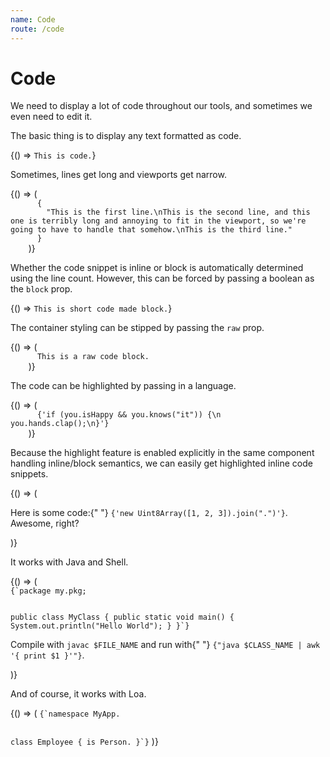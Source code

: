 ```yaml
---
name: Code
route: /code
---
```


# Code

We need to display a lot of code throughout our tools, and sometimes we even need to edit it.

The basic thing is to display any text formatted as code.


<Playground>{() => <Code>This is code.</Code>}</Playground>

Sometimes, lines get long and viewports get narrow.

<Playground>
  {() => (
    <Code>
      {
        "This is the first line.\nThis is the second line, and this one is terribly long and annoying to fit in the viewport, so we're going to have to handle that somehow.\nThis is the third line."
      }
    </Code>
  )}
</Playground>

Whether the code snippet is inline or block is automatically determined using the line count. However, this can be forced by passing a boolean as the `block` prop.

<Playground>
  {() => <Code block>This is short code made block.</Code>}
</Playground>

The container styling can be stipped by passing the `raw` prop.

<Playground>
  {() => (
    <Code raw block>
      This is a raw code block.
    </Code>
  )}
</Playground>

The code can be highlighted by passing in a language.

<Playground>
  {() => (
    <Code language="javascript">
      {'if (you.isHappy && you.knows("it")) {\n  you.hands.clap();\n}'}
    </Code>
  )}
</Playground>

Because the highlight feature is enabled explicitly in the same component handling inline/block semantics, we can easily get highlighted inline code snippets.

<Playground>
  {() => (
    <p>
      Here is some code:{" "}
      <Code language="javascript">{'new Uint8Array([1, 2, 3]).join(".")'}</Code>.
      Awesome, right?
    </p>
  )}
</Playground>

It works with Java and Shell.

<Playground>
  {() => (
    <div>
      <Code language="java">{`package my.pkg;
      
public class MyClass {
    public static void main() {
        System.out.println("Hello World");
    }
}`}</Code>
      <p>
        Compile with <Code language="shell">javac $FILE_NAME</Code> and run with{" "}
        <Code language="shell">{"java $CLASS_NAME | awk '{ print $1 }'"}</Code>.
      </p>
    </div>
  )}
</Playground>

And of course, it works with Loa.

<Playground>
  {() => (
    <Code language="loa">{`namespace MyApp.
  
class Employee {
  is Person.
}`}</Code>
  )}
</Playground>
